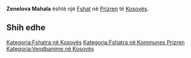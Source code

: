 {{Fshat në Kosovës
 | Emri                = Zenelova Mahala
| srp_N_name = Zenelova Mahala
| srp_N_FULL_NAME_RO = Zenelova Mahala
| srp_N_FULL_NAME_ND_RO = Zenelova Mahala
| srp_N_SORT_NAME_RG = ZENELOVAMAHALA
| srp_N_FULL_NAME_RG = Zenelova Mahala
| srp_N_FULL_NAME_ND_RG = Zenelova Mahala
| srp_V_name = Zenelovo Mahala
| srp_V_FULL_NAME_RO = Zenelovo Mahala
| srp_V_FULL_NAME_ND_RO = Zenelovo Mahala
| srp_V_SORT_NAME_RG = ZENELOVOMAHALA
| srp_V_FULL_NAME_RG = Zenelovo Mahala
| srp_V_FULL_NAME_ND_RG = Zenelovo Mahala

 | Emri (Rasa dhanore) = 
 | Figura              = 
 | Shteti              = Kosovo
 | Komuna              = Prizren
 | Kodi postar         = 
 | Sipërfaqja          = 

 | Popullsia           = 

 | Regj. i popullsisë  = 
 | Dend. e popullsisë  = 
 | Faqja zyrtare       = 
 <!--- Koordinatat ----> 
 | Gjerësia            = 42.242222
 | Gjatësia            = 20.829167
 | Lartësia            = 
}}
'''Zenelova Mahala''' është një [[Fshat]] në [[Prizren]] të [[Kosovës]].

<!-- == Gjeografia == -->
<!-- == Historia == -->
<!-- == Demografia == -->
== Shih edhe ==
{{Komuna Prizren}}
{{Kosovo-Administrata-Cung}}

[[Kategoria:Fshatra në Kosovës]]
[[Kategoria:Fshatra në Kommunes Prizren]]
[[Kategoria:Vendbanime në Kosovës]]